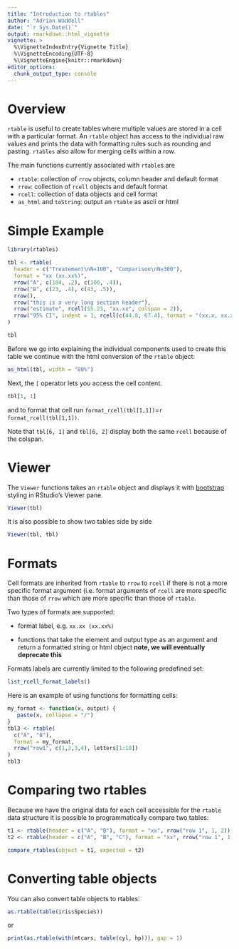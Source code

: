 ```yaml
---
title: "Introduction to rtables"
author: "Adrian Waddell"
date: "`r Sys.Date()`"
output: rmarkdown::html_vignette
vignette: >
  %\VignetteIndexEntry{Vignette Title}
  %\VignetteEncoding{UTF-8}
  %\VignetteEngine{knitr::rmarkdown}
editor_options: 
  chunk_output_type: console
---
```


# Overview

`rtable` is useful to create tables where multiple values are stored in a cell 
with a particular format. An `rtable` object has access to the individual raw 
values and prints the data with formatting rules such as rounding and pasting.
`rtables` also allow for merging cells within a row.

The main functions currently associated with `rtable`s are

* `rtable`: collection of `rrow` objects, column header and default format
* `rrow`: collection of `rcell` objects and default format
* `rcell`: collection of data objects and cell format
* `as_html` and `toString`: output an `rtable` as ascii or html

# Simple Example


```r
library(rtables)
```
```r
tbl <- rtable(
  header = c("Treatement\nN=100", "Comparison\nN=300"),
  format = "xx (xx.xx%)",
  rrow("A", c(104, .2), c(100, .4)),
  rrow("B", c(23, .4), c(43, .5)),
  rrow(),
  rrow("this is a very long section header"),
  rrow("estimate", rcell(55.23, "xx.xx", colspan = 2)),
  rrow("95% CI", indent = 1, rcell(c(44.8, 67.4), format = "(xx.x, xx.x)", colspan = 2))
)

tbl  
```


Before we go into explaining the individual components used to create this table
we continue with the html conversion of the `rtable` object:


```r
as_html(tbl, width = "80%")
```

Next, the `[` operator lets you access the cell content.

```r
tbl[1, 1]
```

and to format that cell run `format_rcell(tbl[1,1])`=`r format_rcell(tbl[1,1])`.

Note that `tbl[6, 1]` and `tbl[6, 2]` display both the same `rcell` because of
the colspan.

# Viewer

The `Viewer` functions takes an `rtable` object and displays it with
[bootstrap](https://getbootstrap.com/) styling in RStudio's Viewer pane.

```r
Viewer(tbl)
```

It is also possible to show two tables side by side

```r
Viewer(tbl, tbl)
```


# Formats

Cell formats are inherited from `rtable` to `rrow` to `rcell` if there is not a
more specific format argument (i.e. format arguments of `rcell` are more
specific than those of `rrow` which are more specific than those of `rtable`.

Two types of formats are supported:

* format label, e.g. `xx.xx (xx.xx%)`

* functions that take the element and output type as an argument and return a 
formatted string or html object **note, we will eventually deprecate this**

Formats labels are currently limited to the following predefined set:

```r
list_rcell_format_labels()
```

Here is an example of using functions for formatting cells:

```r
my_format <- function(x, output) {
   paste(x, collapse = "/")
}
tbl3 <- rtable(
  c("A", "B"),
  format = my_format,
  rrow("row1", c(1,2,3,4), letters[1:10])
)
tbl3
```



# Comparing two rtables

Because we have the original data for each cell accessible for the `rtable` data
structure it is possible to programmatically compare two tables:

```r
t1 <- rtable(header = c("A", "B"), format = "xx", rrow("row 1", 1, 2))
t2 <- rtable(header = c("A", "B", "C"), format = "xx", rrow("row 1", 1, 2, 3))

compare_rtables(object = t1, expected = t2) 
```



# Converting table objects

You can also convert table objects to rtables:

```r
as.rtable(table(iris$Species))
```

or 

```r
print(as.rtable(with(mtcars, table(cyl, hp))), gap = 1)
```
